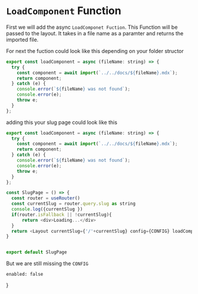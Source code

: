 # `LoadComponent` Function

First we will add the async `LoadComponet Fuction`. This Function will be passed to the layout. It takes in a file name as a paramter and returns the imported file.

For next the fuction could look like this depending on your folder structor
```js
export const loadComponent = async (fileName: string) => {
  try {
    const component = await import(`../../docs/${fileName}.mdx`);
    return component;
  } catch (e) {
    console.error(`${fileName} was not found`);
    console.error(e);
    throw e;
  }
};
```

adding this your slug page could look like this

```js
export const loadComponent = async (fileName: string) => {
  try {
    const component = await import(`../../docs/${fileName}.mdx`);
    return component;
  } catch (e) {
    console.error(`${fileName} was not found`);
    console.error(e);
    throw e;
  }
};

const SlugPage = () => {
  const router = useRouter()
  const currentSlug = router.query.slug as string
  console.log({currentSlug })
  if(router.isFallback || !currentSlug){
      return <div>Loading...</div>
  }
  return <Layout currentSlug={'/'+currentSlug} config={CONFIG} loadComponent={loadComponent}/>
}


export default SlugPage
```

But we are still missing the `CONFIG`

    enabled: false
}
